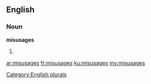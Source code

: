 ==English==

===Noun===
'''misusages'''

# {{plural of|misusage}}

[[Category:English plurals]]

[[ar:misusages]]
[[fr:misusages]]
[[ku:misusages]]
[[my:misusages]]
